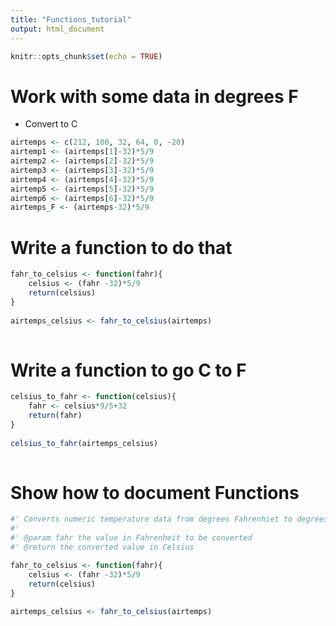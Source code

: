 ```yaml
---
title: "Functions_tutorial"
output: html_document
---
```


```r
knitr::opts_chunk$set(echo = TRUE)
```

# Work with some data in degrees F

- Convert to C

```r
airtemps <- c(212, 100, 32, 64, 0, -20)
airtemp1 <- (airtemps[1]-32)*5/9
airtemp2 <- (airtemps[2]-32)*5/9
airtemp3 <- (airtemps[3]-32)*5/9
airtemp4 <- (airtemps[4]-32)*5/9
airtemp5 <- (airtemps[5]-32)*5/9
airtemp6 <- (airtemps[6]-32)*5/9
airtemps_F <- (airtemps-32)*5/9

```



# Write a function to do that

```r
fahr_to_celsius <- function(fahr){
    celsius <- (fahr -32)*5/9
    return(celsius)
}
    
airtemps_celsius <- fahr_to_celsius(airtemps)  
    
```



# Write a function to go C to F

```r
celsius_to_fahr <- function(celsius){
    fahr <- celsius*9/5+32
    return(fahr)
}
    
celsius_to_fahr(airtemps_celsius)  
    
```

# Show how to document Functions

```r
#' Converts numeric temperature data from degrees Fahrenhiet to degrees Celsius
#'
#' @param fahr the value in Fahrenheit to be converted
#' @return the converted value in Celsius

fahr_to_celsius <- function(fahr){
    celsius <- (fahr -32)*5/9
    return(celsius)
}
    
airtemps_celsius <- fahr_to_celsius(airtemps)  
    
```



